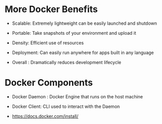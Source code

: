 # More Docker Benefits

- Scalable: Extremely lightweight can be easily launched and shutdown
- Portable: Take snapshots of your environment and upload it
- Density: Efficient use of resources
- Deployment: Can easily run anywhere for apps built in any language

- Overall : Dramatically reduces development lifecycle

# Docker Components

- Docker Daemon : Docker Engine that runs on the host machine

- Docker Client: CLI used to interact with the Daemon

- https://docs.docker.com/install/
